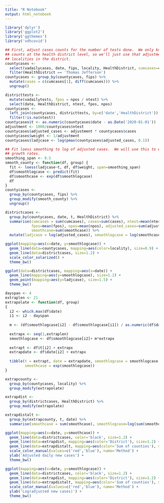 ```yaml
---
title: "R Notebook"
output: html_notebook
---
```


```r
library('dplyr')
library('ggplot2')
library('ggthemes')
library('vdhcovid')
```


```r
## First, adjust cases counts for the number of tests done.  We only know the test 
## counts at the health district level, so we'll just use that adjustment for all
## localities in the district.
countycases <- 
  select(vadailycases, date, fips, locality, HealthDistrict, cumcases=cases) %>%
  filter(HealthDistrict == 'Thomas Jefferson')
countycases <- group_by(countycases, fips) %>% 
  mutate(cases = c(cumcases[1], diff(cumcases))) %>%
  ungroup()

districttests <- 
  mutate(vadailytests, fpos = npos / ntest) %>%
  select(date, HealthDistrict, ntest, fpos, npos)
countycases <- 
  left_join(countycases, districttests, by=c('date','HealthDistrict')) %>%
  filter(!is.na(ntest))
countycases$t <- as.numeric(countycases$date - as.Date('2020-01-01'))
adjustment <- 1000/countycases$ntest
countycases$adjusted_cases <- adjustment * countycases$cases
countycases$weight <- 1/adjustment
countycases$ladjcase <- log(pmax(countycases$adjusted_cases, 0.1))
```

```r
## Fit loess smoothing to log of adjusted cases.  We will use this to estimate 
## growth rates.
smoothing_span <- 0.5
smooth_county <- function(df, group) {
  fit <- loess(ladjcase~t, df, df$weight, span=smoothing_span)
  df$smoothlogcase <- predict(fit)
  df$smoothcase <- exp(df$smoothlogcase)
  df
}
countycases <- 
  group_by(countycases, fips) %>% 
  group_modify(smooth_county) %>%
  ungroup()

districtcases <-
  group_by(countycases, date, t, HealthDistrict) %>%
  summarise(cumcases = sum(cumcases), cases=sum(cases), ntest=mean(ntest),
            fpos=mean(fpos), npos=mean(npos), adjusted_cases=sum(adjusted_cases),
            smoothcase=sum(smoothcase)) %>%
  mutate(ladjcase = log(adjusted_cases), smoothlogcase = log(smoothcase))
```

```r
ggplot(mapping=aes(x=date, y=smoothlogcase)) +
  geom_line(data=countycases, mapping=aes(color=locality), size=0.9) +
  geom_line(data=districtcases, size=1.2) +
  scale_color_solarized() +
  theme_bw()

ggplot(data=districtcases, mapping=aes(x=date)) +
  geom_line(mapping=aes(y=smoothlogcase), size=1.2) +
  geom_point(mapping=aes(y=ladjcase), size=1.5) +
  theme_bw()

```

```r
dayspan <- 4
extraplen <- 21
extrapolate <- function(df, group)
{
  i2 <- which.max(df$date)
  i1 <- i2 - dayspan
  
  m <- (df$smoothlogcase[i2] - df$smoothlogcase[i1]) / as.numeric(df$date[i2] - df$date[i1])
  
  extrapx <- seq(1,extraplen)
  smoothlogcase <- df$smoothlogcase[i2]+ m*extrapx
  
  extrapt <- df$t[i2] + extrapx
  extrapdate <- df$date[i2] + extrapx
  
  tibble(t = extrapt, date = extrapdate, smoothlogcase = smoothlogcase, 
         smoothcase = exp(smoothlogcase))
}

extrapcounty <- 
  group_by(countycases, locality) %>%
  group_modify(extrapolate)

extrapdist <- 
  group_by(districtcases, HealthDistrict) %>%
  group_modify(extrapolate)

extrapdistalt <- 
  group_by(extrapcounty, t, date) %>%
  summarise(smoothcase = sum(smoothcase), smoothlogcase=log(sum(smoothcase)))

ggplot(mapping=aes(x=date, y=smoothcase)) +
  geom_line(data=districtcases, color='black', size=1.2) +
  geom_line(data=extrapdist, mapping=aes(color='District'), size=1.2) +
  geom_line(data=extrapdistalt, mapping=aes(color='Sum of counties'), size=1.2) +
  scale_color_manual(values=c('red','blue'), name='Method') +
  ylab('Adjusted daily new cases') +
  theme_bw()

ggplot(mapping=aes(x=date, y=smoothlogcase)) +
  geom_line(data=districtcases, color='black', size=1.2) +
  geom_line(data=extrapdist, mapping=aes(color='District'), size=1.2) +
  geom_line(data=extrapdistalt, mapping=aes(color='Sum of counties'), size=1.2) +
  scale_color_manual(values=c('red','blue'), name='Method') +
  ylab('Log(adjusted new cases)') +
  theme_bw()

```
